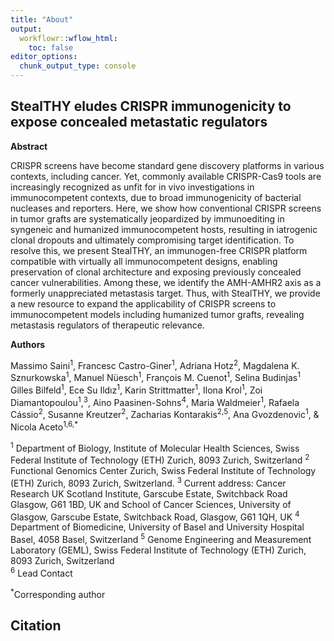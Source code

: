 ```yaml
---
title: "About"
output:
  workflowr::wflow_html:
    toc: false
editor_options:
  chunk_output_type: console
---
```


## StealTHY eludes CRISPR immunogenicity to expose concealed metastatic regulators

**Abstract**

CRISPR screens have become standard gene discovery platforms in various contexts, including cancer. Yet, commonly available CRISPR-Cas9 tools are increasingly recognized as unfit for in vivo investigations in immunocompetent contexts, due to broad immunogenicity of bacterial nucleases and reporters. Here, we show how conventional CRISPR screens in tumor grafts are systematically jeopardized by immunoediting in syngeneic and humanized immunocompetent hosts, resulting in iatrogenic clonal dropouts and ultimately compromising target identification. To resolve this, we present StealTHY, an immunogen-free CRISPR platform compatible with virtually all immunocompetent designs, enabling preservation of clonal architecture and exposing previously concealed cancer vulnerabilities. Among these, we identify the AMH-AMHR2 axis as a formerly unappreciated metastasis target. Thus, with StealTHY, we provide a new resource to expand the applicability of CRISPR screens to immunocompetent models including humanized tumor grafts, revealing metastasis regulators of therapeutic relevance. 

**Authors**

Massimo Saini<sup>1</sup>, Francesc Castro-Giner<sup>1</sup>, Adriana Hotz<sup>2</sup>, Magdalena K. Sznurkowska<sup>1</sup>, Manuel Nüesch<sup>1</sup>, François M. Cuenot<sup>1</sup>, Selina Budinjas<sup>1</sup> Gilles Bilfeld<sup>1</sup>, Ece Su Ildız<sup>1</sup>, Karin Strittmatter<sup>1</sup>, Ilona Krol<sup>1</sup>, Zoi Diamantopoulou<sup>1</sup>,<sup>3</sup>, Aino Paasinen-Sohns<sup>4</sup>, Maria Waldmeier<sup>1</sup>, Rafaela Cássio<sup>2</sup>, Susanne Kreutzer<sup>2</sup>, Zacharias Kontarakis<sup>2,5</sup>, Ana Gvozdenovic<sup>1</sup>, & Nicola Aceto<sup>1,6,*</sup>

<sup>1</sup> Department of Biology, Institute of Molecular Health Sciences, Swiss Federal Institute of Technology (ETH) Zurich, 8093 Zurich, Switzerland 
<sup>2</sup> Functional Genomics Center Zurich, Swiss Federal Institute of Technology (ETH) Zurich, 8093 Zurich, Switzerland.
<sup>3</sup> Current address: Cancer Research UK Scotland Institute, Garscube Estate, Switchback Road Glasgow, G61 1BD, UK and School of Cancer Sciences, University of Glasgow, Garscube Estate, Switchback Road, Glasgow, G61 1QH, UK
<sup>4</sup> Department of Biomedicine, University of Basel and University Hospital Basel, 4058 Basel, Switzerland
<sup>5</sup> Genome Engineering and Measurement Laboratory (GEML), Swiss Federal Institute of Technology (ETH) Zurich, 8093 Zurich, Switzerland   
<sup>6</sup> Lead Contact

<sup>*</sup>Corresponding author

## Citation

